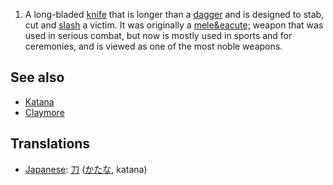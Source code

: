 #A long-bladed [[knife]] that is longer than a [[dagger]] and is designed to stab, cut and [[slash]] a victim.  It was originally a [[mele&eacute;]] weapon that was used in serious combat, but now is mostly used in sports and for ceremonies, and is viewed as one of the most noble weapons.

==See also==
*[[Katana]]
*[[Claymore]]

==Translations==
*[[Japanese]]: [[刀]] ([[かたな]], katana)